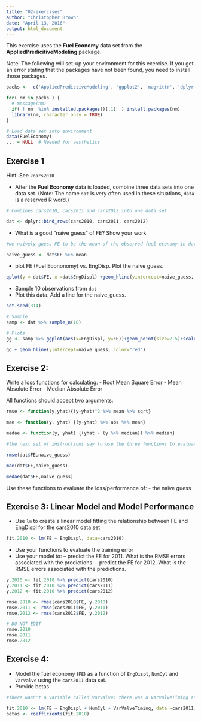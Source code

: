 ```yaml
---
title: "02-exercises"
author: "Christopher Brown"
date: "April 13, 2016"
output: html_document
---
```


This exercise uses the **Fuel Economy** data set from the **AppliedPredicitiveModeling** package.

Note: The following will set-up your environment for this exercise. If you get an error stating that the packages have not been found, you need to install those packages.


```r

packs <-  c('AppliedPredictiveModeling', 'ggplot2', 'magrittr', 'dplyr')

for( nm in packs ) { 
  # message(nm)
  if( ! nm  %in% installed.packages()[,1]  ) install.packages(nm)
  library(nm, character.only = TRUE)
}

# Load data set into environment
data(FuelEconomy)
... = NULL  # Needed for aesthetics 

```



## Exercise 1

Hint: See `?cars2010`


- After the **Fuel Economy** data is loaded, combine three data sets into one data set. (Note: The name `dat` is very often used in these situations, `data` is a reserved R word.)  

```r
# Combines cars2010, cars2011 and cars2012 into one data set

dat <- dplyr::bind_rows(cars2010, cars2011, cars2012)    
```


- What is a good "naive guess" of FE? Show your work

```r
#we naively guess FE to be the mean of the observed fuel economy in dat 

naive_guess <- dat$FE %>% mean 
```


- plot FE (Fuel Econonomy) vs. EngDisp. Plot the naive guess.

```r
qplot(y = dat$FE, x =dat$EngDispl) +geom_hline(yintercept=naive_guess, color="red")
```

- Sample 10 observations from `dat`
- Plot this data. Add a line for the naive_guess. 


```r

set.seed(314) 

# Sample 
samp <- dat %>% sample_n(10) 

# Plots 
gg <- samp %>% ggplot(aes(x=EngDispl, y=FE))+geom_point(size=2.5)+scale_x_continuous(limits=c(0,10))

gg + geom_hline(yintercept=naive_guess, color="red")

```


## Exercise 2:


Write a loss functions for calculating:
- Root Mean Square Error
- Mean Absolute Error
- Median Absolute Error

All functions should accept two arguments: 


```r

rmse <- function(y,yhat){(y-yhat)^2 %>% mean %>% sqrt}

mae <- function(y, yhat) {(y-yhat) %>% abs %>% mean}

medae <- function(y, yhat) {(yhat - (y %>% median)) %>% median}

#the next set of instructions say to use the three functions to evaluate the loss/performance of the naive guess, but there is no obvious area in which to input that code, so I've included it here

rmse(dat$FE,naive_guess)

mae(dat$FE,naive_guess)

medae(dat$FE,naive_guess)

```

Use these functions to evaluate the loss/performance of:
- the naive guess



## Exercise 3: Linear Model and Model Performance 

- Use `lm` to create a linear model fitting the relationship between FE and EngDispl for the cars2010 data set


```r
fit.2010 <- lm(FE ~ EngDispl, data=cars2010) 
```

- Use your functions to evaluate the training error
- Use your model to:
-- predict the FE for 2011. What is the RMSE errors associated with the predictions.
-- predict the FE for 2012. What is the RMSE errors associated with the predictions.

```r

y.2010 <- fit.2010 %>% predict(cars2010)
y.2011 <- fit.2010 %>% predict(cars2011)
y.2012 <- fit.2010 %>% predict(cars2012)

rmse.2010 <- rmse(cars2010$FE, y.2010)
rmse.2011 <- rmse(cars2011$FE, y.2011)
rmse.2012 <- rmse(cars2012$FE, y.2012)

```


```r
# DO NOT EDIT 
rmse.2010 
rmse.2011
rmse.2012
```


## Exercise 4: 

- Model the fuel economy (`FE`) as a function of `EngDispl`, `NumCyl` and `VarValve` using the `cars2011` data set.  
- Provide betas


```r
#There wasn't a variable called VarValve; there was a VarValveTiming and a VarValveLift, so I just chose the first one.

fit.2010 <- lm(FE ~ EngDispl + NumCyl + VarValveTiming, data =cars2011)
betas <- coefficients(fit.2010)
```
